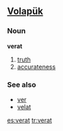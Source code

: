 ==[[Volapük]]==
===Noun===
'''verat'''

# [[truth]]
# [[accurateness]]
===See also===
*[[ver]]
*[[velat]]

[[es:verat]]
[[tr:verat]]